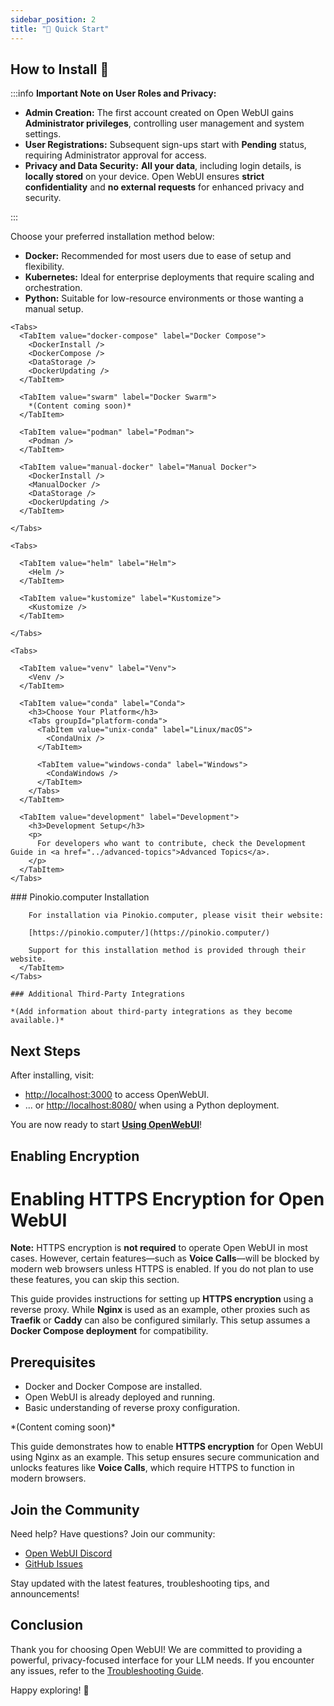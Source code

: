 ```yaml
---
sidebar_position: 2
title: "🚀 Quick Start"
---
```




<TopBanners />

## How to Install 🚀

:::info **Important Note on User Roles and Privacy:**

- **Admin Creation:** The first account created on Open WebUI gains **Administrator privileges**, controlling user management and system settings.
- **User Registrations:** Subsequent sign-ups start with **Pending** status, requiring Administrator approval for access.
- **Privacy and Data Security:** **All your data**, including login details, is **locally stored** on your device. Open WebUI ensures **strict confidentiality** and **no external requests** for enhanced privacy and security.

:::

Choose your preferred installation method below:

- **Docker:** Recommended for most users due to ease of setup and flexibility.
- **Kubernetes:** Ideal for enterprise deployments that require scaling and orchestration.
- **Python:** Suitable for low-resource environments or those wanting a manual setup.

<Tabs>
  <TabItem value="docker" label="Docker">

    <Tabs>
      <TabItem value="docker-compose" label="Docker Compose">
        <DockerInstall />
        <DockerCompose />
        <DataStorage />  
        <DockerUpdating />
      </TabItem>

      <TabItem value="swarm" label="Docker Swarm">
        *(Content coming soon)*
      </TabItem>

      <TabItem value="podman" label="Podman">
        <Podman />
      </TabItem>

      <TabItem value="manual-docker" label="Manual Docker">
        <DockerInstall />
        <ManualDocker />
        <DataStorage />  
        <DockerUpdating />
      </TabItem>

    </Tabs>

  </TabItem>

  <TabItem value="kubernetes" label="Kubernetes">

    <Tabs>

      <TabItem value="helm" label="Helm">
        <Helm />
      </TabItem>

      <TabItem value="kustomize" label="Kustomize">
        <Kustomize />
      </TabItem>

    </Tabs>

  </TabItem>

  <TabItem value="python" label="Python">

    <Tabs>

      <TabItem value="venv" label="Venv">
        <Venv />
      </TabItem>

      <TabItem value="conda" label="Conda">
        <h3>Choose Your Platform</h3>
        <Tabs groupId="platform-conda">
          <TabItem value="unix-conda" label="Linux/macOS">
            <CondaUnix />
          </TabItem>

          <TabItem value="windows-conda" label="Windows">
            <CondaWindows />
          </TabItem>
        </Tabs>
      </TabItem>

      <TabItem value="development" label="Development">
        <h3>Development Setup</h3>
        <p>
          For developers who want to contribute, check the Development Guide in <a href="../advanced-topics">Advanced Topics</a>.
        </p>
      </TabItem>
    </Tabs>
  </TabItem>

  <TabItem value="third-party" label="Third Party">
    <Tabs>
      <TabItem value="pinokio-computer" label="Pinokio.computer">
        ### Pinokio.computer Installation

        For installation via Pinokio.computer, please visit their website:

        [https://pinokio.computer/](https://pinokio.computer/)

        Support for this installation method is provided through their website.
      </TabItem>
    </Tabs>

    ### Additional Third-Party Integrations

    *(Add information about third-party integrations as they become available.)*
  </TabItem>
</Tabs>

## Next Steps

After installing, visit:

- [http://localhost:3000](http://localhost:3000) to access OpenWebUI.
- ... or [http://localhost:8080/](http://localhost:8080/) when using a Python deployment.

You are now ready to start **[Using OpenWebUI](../using-openwebui/index.mdx)**!

## Enabling Encryption

# Enabling HTTPS Encryption for Open WebUI

**Note:** HTTPS encryption is **not required** to operate Open WebUI in most cases. However, certain features—such as **Voice Calls**—will be blocked by modern web browsers unless HTTPS is enabled. If you do not plan to use these features, you can skip this section.

This guide provides instructions for setting up **HTTPS encryption** using a reverse proxy. While **Nginx** is used as an example, other proxies such as **Traefik** or **Caddy** can also be configured similarly. This setup assumes a **Docker Compose deployment** for compatibility.

## Prerequisites

- Docker and Docker Compose are installed.
- Open WebUI is already deployed and running.
- Basic understanding of reverse proxy configuration.

<Tabs>

  <TabItem value="HttpsNginx" label="Nginx">
    <HttpsNginx />
  </TabItem>

  <TabItem value="HttpsCloudflare" label="Cloudflare">
    *(Content coming soon)*
  </TabItem>

</Tabs>

This guide demonstrates how to enable **HTTPS encryption** for Open WebUI using Nginx as an example. This setup ensures secure communication and unlocks features like **Voice Calls**, which require HTTPS to function in modern browsers.

## Join the Community

Need help? Have questions? Join our community:

- [Open WebUI Discord](https://discord.gg/5rJgQTnV4s)
- [GitHub Issues](https://github.com/open-webui/open-webui/issues)

Stay updated with the latest features, troubleshooting tips, and announcements!

## Conclusion

Thank you for choosing Open WebUI! We are committed to providing a powerful, privacy-focused interface for your LLM needs. If you encounter any issues, refer to the [Troubleshooting Guide](../../troubleshooting/index.mdx).

Happy exploring! 🎉
